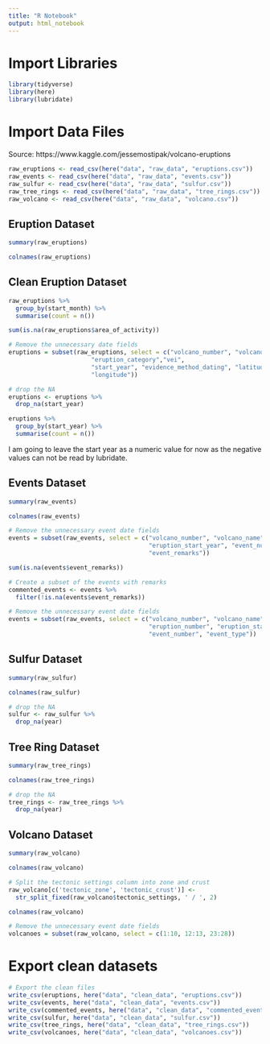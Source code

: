 ```yaml
---
title: "R Notebook"
output: html_notebook
---
```



# Import Libraries
```r
library(tidyverse)
library(here)
library(lubridate)
```

# Import Data Files

Source: https://www.kaggle.com/jessemostipak/volcano-eruptions

```r
raw_eruptions <- read_csv(here("data", "raw_data", "eruptions.csv"))
raw_events <- read_csv(here("data", "raw_data", "events.csv"))
raw_sulfur <- read_csv(here("data", "raw_data", "sulfur.csv"))
raw_tree_rings <- read_csv(here("data", "raw_data", "tree_rings.csv"))
raw_volcano <- read_csv(here("data", "raw_data", "volcano.csv"))
```

## Eruption Dataset

```r
summary(raw_eruptions)
```

```r
colnames(raw_eruptions)
```

## Clean Eruption Dataset

```r
raw_eruptions %>% 
  group_by(start_month) %>% 
  summarise(count = n())
```

```r
sum(is.na(raw_eruptions$area_of_activity))
```

```r
# Remove the unnecessary date fields
eruptions = subset(raw_eruptions, select = c("volcano_number", "volcano_name", "eruption_number",
                       "eruption_category","vei",
                       "start_year", "evidence_method_dating", "latitude",
                       "longitude"))
```

```r
# drop the NA
eruptions <- eruptions %>% 
  drop_na(start_year)
```

```r
eruptions %>% 
  group_by(start_year) %>% 
  summarise(count = n())
```

I am going to leave the start year as a numeric value for now as the negative values can not be read by lubridate.

## Events Dataset

```r
summary(raw_events)
```

```r
colnames(raw_events)
```

```r
# Remove the unnecessary event date fields
events = subset(raw_events, select = c("volcano_number", "volcano_name", "eruption_number",
                                       "eruption_start_year", "event_number", "event_type",
                                       "event_remarks"))
```

```r
sum(is.na(events$event_remarks))
```

```r
# Create a subset of the events with remarks
commented_events <- events %>% 
  filter(!is.na(events$event_remarks))
```

```r
# Remove the unnecessary event date fields
events = subset(raw_events, select = c("volcano_number", "volcano_name", 
                                       "eruption_number", "eruption_start_year",
                                       "event_number", "event_type"))
```

## Sulfur Dataset

```r
summary(raw_sulfur)
```

```r
colnames(raw_sulfur)
```

```r
# drop the NA
sulfur <- raw_sulfur %>% 
  drop_na(year)
```

## Tree Ring Dataset

```r
summary(raw_tree_rings)
```

```r
colnames(raw_tree_rings)
```

```r
# drop the NA
tree_rings <- raw_tree_rings %>% 
  drop_na(year)
```

## Volcano Dataset

```r
summary(raw_volcano)
```

```r
colnames(raw_volcano)
```

```r
# Split the tectonic settings column into zone and crust
raw_volcano[c('tectonic_zone', 'tectonic_crust')] <- 
  str_split_fixed(raw_volcano$tectonic_settings, ' / ', 2)
```

```r
colnames(raw_volcano)
```

```r
# Remove the unnecessary event date fields
volcanoes = subset(raw_volcano, select = c(1:10, 12:13, 23:28))
```

# Export clean datasets

```r
# Export the clean files
write_csv(eruptions, here("data", "clean_data", "eruptions.csv"))
write_csv(events, here("data", "clean_data", "events.csv"))
write_csv(commented_events, here("data", "clean_data", "commented_events.csv"))
write_csv(sulfur, here("data", "clean_data", "sulfur.csv"))
write_csv(tree_rings, here("data", "clean_data", "tree_rings.csv"))
write_csv(volcanoes, here("data", "clean_data", "volcanoes.csv"))
```




